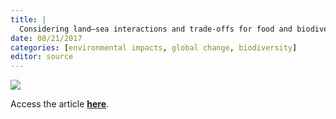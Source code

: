 ```yaml
---
title: |
  Considering land–sea interactions and trade-offs for food and biodiversity
date: 08/21/2017
categories: [environmental impacts, global change, biodiversity]
editor: source
---
```


![](cottrell-et-al-2017.png)

Access the article [**here**](https://doi.org/10.1111/gcb.13873).
